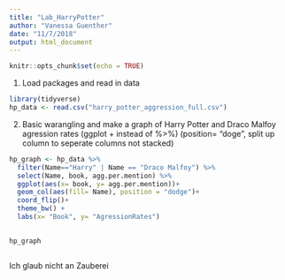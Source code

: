 ```yaml
---
title: "Lab_HarryPotter"
author: "Vanessa Guenther"
date: "11/7/2018"
output: html_document
---
```


```r
knitr::opts_chunk$set(echo = TRUE)
```
1. Load packages and read in data
```r
library(tidyverse)
hp_data <- read.csv("harry_potter_aggression_full.csv")
```

2. Basic warangling and make a graph of Harry Potter and Draco Malfoy agression rates 
(ggplot + instead of %>%)
(position= "doge", split up column to seperate columns not stacked)

```r
hp_graph <- hp_data %>% 
  filter(Name=="Harry" | Name == "Draco Malfoy") %>% 
  select(Name, book, agg.per.mention) %>% 
  ggplot(aes(x= book, y= agg.per.mention))+
  geom_col(aes(fill= Name), position = "dodge")+
  coord_flip()+
  theme_bw() +
  labs(x= "Book", y= "AgressionRates")
  

hp_graph



```

Ich glaub nicht an Zauberei 




